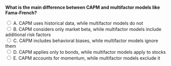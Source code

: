 ::: {.question-block}

<form onsubmit="event.preventDefault(); checkAnswer('module5_mcq_q28')" data-correct-answer="B">
<strong style="display: block;">What is the main difference between CAPM and multifactor models like Fama-French?</strong>

<label><input type="radio" name="module5_mcq_q28" value="A"> A. CAPM uses historical data, while multifactor models do not</label><br>
<label><input type="radio" name="module5_mcq_q28" value="B"> B. CAPM considers only market beta, while multifactor models include additional risk factors</label><br>
<label><input type="radio" name="module5_mcq_q28" value="C"> C. CAPM includes behavioral biases, while multifactor models ignore them</label><br>
<label><input type="radio" name="module5_mcq_q28" value="D"> D. CAPM applies only to bonds, while multifactor models apply to stocks</label><br>
<label><input type="radio" name="module5_mcq_q28" value="E"> E. CAPM accounts for momentum, while multifactor models exclude it</label><br>
</form>

<div id="feedback-module5_mcq_q28" class="feedback" data-status="" style="display:none;">
✅ Correct: B. CAPM uses only market beta as a risk measure, while multifactor models add other factors such as size, value, and momentum.
</div>

:::
